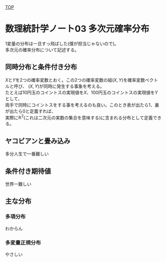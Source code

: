 [TOP](https://8-u8.github.io/MathematicalStatistics/)

# 数理統計学ノート03 多次元確率分布
1変量の分布は一旦すっ飛ばした(僕が担当じゃないので)。  
多次元の確率分布について記述する。

## 同時分布と条件付き分布
$X$と$Y$を2つの確率変数とおく。この2つの確率変数の組$(X, Y)$を確率変数ベクトルと呼び、
$(X, Y)$が同時に発生する事象を考える。  
たとえば10円玉のコイントスの実現値を$X$、100円玉のコイントスの実現値を$Y$として、  
両手で同時にコイントスをする事を考えるのも良い。このとき表が出たら1、裏が出たら0と定義すれば、  
実際に$\mathbb{R}^2$(これは二次元の実数の集合を意味する)に含まれる分布として定義できる。  


## ヤコビアンと畳み込み
多分人生で一番難しい


## 条件付き期待値
世界一難しい


## 主な分布

### 多項分布
わからん


### 多変量正規分布
やさしい

 